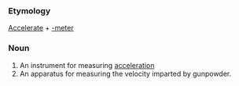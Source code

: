 ===Etymology===
[[Accelerate]] + [[-meter]]
===Noun===
#An instrument for measuring [[acceleration]]
#An apparatus for measuring the velocity imparted by gunpowder.
